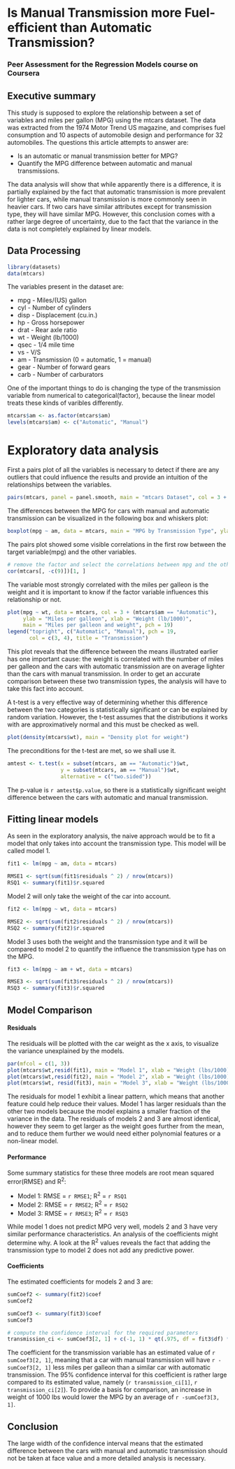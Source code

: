 # Is Manual Transmission more Fuel-efficient than Automatic Transmission?

### Peer Assessment for the Regression Models course on Coursera

## Executive summary

This study is supposed to explore the relationship between a set of variables and miles per gallon (MPG) using the mtcars dataset. The data was extracted from the 1974 Motor Trend US magazine, and comprises fuel consumption and 10 aspects of automobile design and performance for 32 automobiles. The questions this article attempts to answer are:

* Is an automatic or manual transmission better for MPG?
* Quantify the MPG difference between automatic and manual transmissions.

The data analysis will show that while apparently there is a difference, it is partially explained by the fact that automatic transmission is more prevalent for lighter cars, while manual transmission is more commonly seen in heavier cars. If two cars have similar attributes except for transmission type, they will have similar MPG. However, this conclusion comes with a rather large degree of uncertainty, due to the fact that the variance in the data is not completely explained by linear models.

## Data Processing

```r
library(datasets)
data(mtcars)
```

The variables present in the dataset are:

* mpg	- Miles/(US) gallon
* cyl	- Number of cylinders
* disp	- Displacement (cu.in.)
* hp	- Gross horsepower
* drat	- Rear axle ratio
* wt	- Weight (lb/1000)
* qsec	- 1/4 mile time
* vs	- V/S
* am	- Transmission (0 = automatic, 1 = manual)
* gear	- Number of forward gears
* carb	- Number of carburators

One of the important things to do is changing the type of the transmission variable from numerical to categorical(factor), because the linear model treats these kinds of varibles differently.

```r
mtcars$am <- as.factor(mtcars$am)
levels(mtcars$am) <- c("Automatic", "Manual")
```

# Exploratory data analysis

First a pairs plot of all the variables is necessary to detect if there are any outliers that could influence the results and provide an intuition of the relationships between the variables.

```r
pairs(mtcars, panel = panel.smooth, main = "mtcars Dataset", col = 3 + (mtcars$am == "Automatic"))
```

The differences between the MPG for cars with manual and automatic transmission can be visualized in the following box and whiskers plot: 

```r
boxplot(mpg ~ am, data = mtcars, main = "MPG by Transmission Type", ylab = "Miles per galleon")
```

The pairs plot showed some visible correlations in the first row between the target variable(mpg) and the other variables.

```r
# remove the factor and select the correlations between mpg and the other variables
cor(mtcars[, -c(9)])[1, ]
```

The variable most strongly correlated with the miles per galleon is the weight and it is important to know if the factor variable influences this relationship or not.



```r
plot(mpg ~ wt, data = mtcars, col = 3 + (mtcars$am == "Automatic"), 
     ylab = "Miles per galleon", xlab = "Weight (lb/1000)", 
     main = "Miles per galleon and weight", pch = 19)
legend("topright", c("Automatic", "Manual"), pch = 19, 
       col = c(3, 4), title = "Transmission")
```

This plot reveals that the difference between the means illustrated earlier has one important cause: the weight is correlated with the number of miles per galleon and the cars with automatic transmission are on average lighter than the cars with manual transmission. In order to get an accurate comparison between these two transmission types, the analysis will have to take this fact into account.

A t-test is a very effective way of determining whether this difference between the two categories is statistically significant or can be explained by random variation. However, the t-test assumes that the distributions it works with are approximatively normal and this must be checked as well.

```r
plot(density(mtcars$wt), main = "Density plot for weight")
```

The preconditions for the t-test are met, so we shall use it.

```r
amtest <- t.test(x = subset(mtcars, am == "Automatic")$wt, 
                 y = subset(mtcars, am == "Manual")$wt, 
                 alternative = c("two.sided"))
```

The p-value is `r amtest$p.value`, so there is a statistically significant weight difference between the cars with automatic and manual transmission.

## Fitting linear models

As seen in the exploratory analysis, the naive approach would be to fit a model that only takes into account the transmission type. This model will be called model 1.

```r
fit1 <- lm(mpg ~ am, data = mtcars)

RMSE1 <- sqrt(sum(fit1$residuals ^ 2) / nrow(mtcars))
RSQ1 <- summary(fit1)$r.squared
```

Model 2 will only take the weight of the car into account.

```r
fit2 <- lm(mpg ~ wt, data = mtcars)

RMSE2 <- sqrt(sum(fit2$residuals ^ 2) / nrow(mtcars))
RSQ2 <- summary(fit2)$r.squared
```

Model 3 uses both the weight and the transmission type and it will be compared to model 2 to quantify the influence the transmission type has on the MPG.

```r
fit3 <- lm(mpg ~ am + wt, data = mtcars)

RMSE3 <- sqrt(sum(fit3$residuals ^ 2) / nrow(mtcars))
RSQ3 <- summary(fit3)$r.squared
```

## Model Comparison

#### Residuals

The residuals will be plotted with the car weight as the x axis, to visualize the variance unexplained by the models.

```r
par(mfcol = c(1, 3))
plot(mtcars$wt,resid(fit1), main = "Model 1", xlab = "Weight (lbs/1000)", ylab = "Residuals")
plot(mtcars$wt,resid(fit2), main = "Model 2", xlab = "Weight (lbs/1000)", ylab = "Residuals")
plot(mtcars$wt, resid(fit3), main = "Model 3", xlab = "Weight (lbs/1000)", ylab = "Residuals")
```

The residuals for model 1 exhibit a linear pattern, which means that another feature could help reduce their values. Model 1 has larger residuals than the other two models because the model explains a smaller fraction of the variance in the data. The residuals of models 2 and 3 are almost identical, however they seem to get larger as the weight goes further from the mean, and to reduce them further we would need either polynomial features or a non-linear model.

#### Performance

Some summary statistics for these three models are root mean squared error(RMSE) and R<sup>2</sup>:

* Model 1: RMSE = `r RMSE1`; R<sup>2</sup> = `r RSQ1`
* Model 2: RMSE = `r RMSE2`; R<sup>2</sup> = `r RSQ2`
* Model 3: RMSE = `r RMSE3`; R<sup>2</sup> = `r RSQ3`

While model 1 does not predict MPG very well, models 2 and 3 have very similar performance characteristics. An analysis of the coefficients might determine why. A look at the R<sup>2</sup> values reveals the fact that adding the transmission type to model 2 does not add any predictive power.

#### Coefficients

The estimated coefficients for models 2 and 3 are:

```r
sumCoef2 <- summary(fit2)$coef
sumCoef2

sumCoef3 <- summary(fit3)$coef
sumCoef3

# compute the confidence interval for the required parameters
transmission_ci <- sumCoef3[2, 1] + c(-1, 1) * qt(.975, df = fit3$df) * sumCoef3[2, 2]
```

The coefficient for the transmission variable has an estimated value of `r sumCoef3[2, 1]`, meaning that a car with manual transmission will have `r -sumCoef3[2, 1]` less miles per galleon than a similar car with automatic transmission. The 95% confidence interval for this coefficient is rather large compared to its estimated value, namely (`r transmission_ci[1]`, `r transmission_ci[2]`). To provide a basis for comparison, an increase in weight of 1000 lbs would lower the MPG by an average of `r -sumCoef3[3, 1]`.

## Conclusion

The large width of the confidence interval means that the estimated difference between the cars with manual and automatic transmission should not be taken at face value and a more detailed analysis is necessary.
